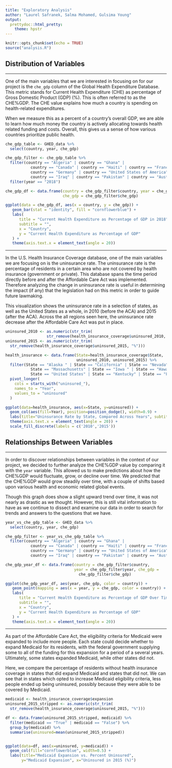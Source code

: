 ```yaml
---
title: "Exploratory Analysis"
author: "Laurel Safranek, Salma Mohamed, Gulsima Young"
output:
  prettydoc::html_pretty:
    theme: hpstr
---
```


```r
knitr::opts_chunk$set(echo = TRUE)
source("analysis.R")
```

## Distribution of Variables

---

One of the main variables that we are interested in focusing on for our project
is the `che_gdp` column of the Global Health Expenditure Database. This metric
stands for Current Health Expenditure (CHE) as percentage of Gross Domestic 
Product (GDP) (%). This is often referred to as the CHE%GDP. The CHE value 
explains how much a country is spending on health-related expenditures. 

When we measure this as a percent of a country's overall GDP, we are able to 
learn how much money the country is actively allocating towards health related 
funding and costs. Overall, this gives us a sense of how various countries 
prioritize public health.

```r
che_gdp_table <- GHED_data %>%
  select(country, year, che_gdp)

che_gdp_filter <- che_gdp_table %>%
  filter(country == "Algeria" | country == "Ghana" |
           country == "Canada" | country == "Haiti" | country == "France" | 
           country == "Germany" | country == "United States of America" |
           country == "Iraq" | country == "Pakistan" | country == "Australia") %>%
  filter(year == "2018")

che_gdp_df <- data.frame(country = che_gdp_filter$country, year = che_gdp_filter$year,
                         che_gdp = che_gdp_filter$che_gdp)

ggplot(data = che_gdp_df, aes(x = country, y = che_gdp)) +
   geom_bar(stat = "identity", fill = "cornflowerblue") +
   labs(
      title = "Current Health Expenditure as Percentage of GDP in 2018",
      subtitle = "",
      x = "Country",
      y = "Current Health Expenditure as Percentage of GDP"
   ) +
   theme(axis.text.x = element_text(angle = 20))
```


---

In the U.S. Health Insurance Coverage database, one of the main variables we are focusing on is the uninsurance rate.  The uninsurance rate is the percentage of residents in a certain area who are not covered by health insurance (government or private). This database spans the time period directly before and after the Affordable Care Act was implemented. Therefore analyzing the change in uninsurance rate is useful in determining the impact (if any) that the legislation had on this metric in order to guide future lawmaking. 

This visualization shows the uninsurance rate in a selection of states, as well as the United States as a whole, in 2010 (before the ACA) and 2015 (after the ACA).  Across the all regions seen here, the uninsurance rate decrease after the Affordable Care Act was put in place.  

```r
uninsured_2010 <- as.numeric(str_trim(
                  str_remove(health_insurance_coverage$uninsured_2010, "%")))
uninsured_2015 <- as.numeric(str_trim(
  str_remove(health_insurance_coverage$uninsured_2015, "%")))

health_insurance <- data.frame(State=health_insurance_coverage$State,
                               uninsured_2010, uninsured_2015) %>%
  filter(State == "Alaska " | State == "California" | State == "Nevada" |
           State == "Massachusetts" | State == "Iowa " | State == "Hawaii" |
           State == "United States" | State == "Kentucky" | State == "Florida ") %>%
  pivot_longer(
    cols = starts_with("uninsured_"),
    names_to = "Year",
    values_to = "uninsured"
  )

ggplot(data=health_insurance, aes(x=State, y=uninsured)) +
  geom_col(aes(fill=Year), position=position_dodge(), width=0.9) +
  labs(title="Uninsurance Rate by State, Compared Across Years", subtitle = "", y="Uninsurance Rate (%)") +
  theme(axis.text.x = element_text(angle = 20)) +
  scale_fill_discrete(labels = c('2010','2015'))
```


## Relationships Between Variables

---

In order to discover relationships between variables in the context of our
project, we decided to further analyze the CHE%GDP value by comparing it with
the `year` variable. This allowed us to make predictions about how the CHE%GDP
would fluctuate, grow, or decline over time. We predicted that the CHE%GDP
would grow steadily over time, with a couple of shifts based upon various
health and economic related global events.

Though this graph does show a slight upward trend over time, it was not nearly
as drastic as we thought. However, this is still vital information to have
as we continue to dissect and examine our data in order to search for trends
and answers to the questions that we have.

```r
year_vs_che_gdp_table <- GHED_data %>%
  select(country, year, che_gdp)

che_gdp_filter <- year_vs_che_gdp_table %>%
  filter(country == "Algeria" | country == "Ghana" |
           country == "Canada" | country == "Haiti" | country == "France" | 
           country == "Germany" | country == "United States of America" |
           country == "Iraq" | country == "Pakistan" | country == "Australia")

che_gdp_year_df <- data.frame(country = che_gdp_filter$country, 
                              year = che_gdp_filter$year, che_gdp = 
                                che_gdp_filter$che_gdp)

ggplot(che_gdp_year_df, aes(year, che_gdp, color = country)) +
   geom_point(mapping = aes(x = year, y = che_gdp, color = country)) +
   labs(
      title = "Current Health Expenditure as Percentage of GDP Over Time",
      subtitle = "",
      x = "Country",
      y = "Current Health Expenditure as Percentage of GDP"
   ) +
   theme(axis.text.x = element_text(angle = 20))
```


---
As part of the Affordable Care Act, the eligibility criteria for Medicaid were expanded to include more people.  Each state could decide whether to expand Medicaid for its residents, with the federal government supplying some to all of the funding for this expansion for a period of a several years.  Ultimately, some states expanded Medicaid, while other states did not.  

Here, we compare the percentage of residents without health insurance coverage in states that did expand Medicaid and states that did not.  We can see that in states which opted to increase Medicaid eligibility criteria, less people ended up being uninsured, possibly because they were able to be covered by Medicaid.

```r
medicaid <- health_insurance_coverage$expansion
uninsured_2015_stripped <- as.numeric(str_trim(
  str_remove(health_insurance_coverage$uninsured_2015, "%")))

df <- data.frame(uninsured_2015_stripped, medicaid) %>%
  filter(medicaid == "True" | medicaid == "False") %>%
  group_by(medicaid) %>%
  summarise(uninsured=mean(uninsured_2015_stripped))


ggplot(data=df, aes(x=uninsured, y=medicaid)) +
  geom_col(fill="cornflowerblue", width=0.5) +
  labs(title="Medicaid Expansion vs. Percent Uninsured",
       y="Medicaid Expansion", x="Uninsured in 2015 (%)")

```

